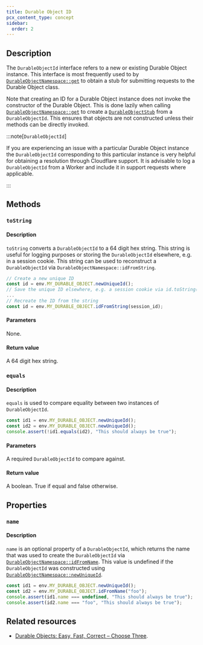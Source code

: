 ```yaml
---
title: Durable Object ID
pcx_content_type: concept
sidebar:
  order: 2
---
```



## Description

The `DurableObjectId` interface refers to a new or existing Durable Object instance. This interface is most frequently used to by [`DurableObjectNamespace::get`](./namespace.mdx) to obtain a stub for submitting requests to the Durable Object class.

Note that creating an ID for a Durable Object instance does not invoke the constructor of the Durable Object. This is done lazily when calling [`DurableObjectNamespace::get`](../namespace/#get) to create a [`DurableObjectStub`](../stub) from a `DurableObjectId`. This ensures that objects are not constructed unless their methods can be directly invoked.

:::note[`DurableObjectId`]

If you are experiencing an issue with a particular Durable Object instance the `DurableObjectId` corresponding to this particular instance is very helpful for obtaining a resolution through Cloudflare support. It is advisable to log a `DurableObjectId` from a Worker and include it in support requests where applicable.

:::

## Methods

### `toString`

#### Description

`toString` converts a `DurableObjectId` to a 64 digit hex string. This string is useful for logging purposes or storing the `DurableObjectId` elsewhere, e.g. in a session cookie. This string can be used to reconstruct a `DurableObjectId` via `DurableObjectNamespace::idFromString`.

```js
// Create a new unique ID
const id = env.MY_DURABLE_OBJECT.newUniqueId();
// Save the unique ID elsewhere, e.g. a session cookie via id.toString()
...
// Recreate the ID from the string
const id = env.MY_DURABLE_OBJECT.idFromString(session_id);
```

#### Parameters

None.

#### Return value

A 64 digit hex string.

### `equals`

#### Description

`equals` is used to compare equality between two instances of `DurableObjectId`.

```js
const id1 = env.MY_DURABLE_OBJECT.newUniqueId();
const id2 = env.MY_DURABLE_OBJECT.newUniqueId();
console.assert(!id1.equals(id2), "This should always be true");
```

#### Parameters

A required `DurableObjectId` to compare against.

#### Return value

A boolean. True if equal and false otherwise.

## Properties

### `name`

#### Description

`name` is an optional property of a `DurableObjectId`, which returns the name that was used to create the `DurableObjectId` via [`DurableObjectNamespace::idFromName`](../namespace/#idfromname). This value is undefined if the `DurableObjectId` was constructed using [`DurableObjectNamespace::newUniqueId`](../namespace/#newuniqueid).

```js
const id1 = env.MY_DURABLE_OBJECT.newUniqueId();
const id2 = env.MY_DURABLE_OBJECT.idFromName("foo");
console.assert(id1.name === undefined, "This should always be true");
console.assert(id2.name === "foo", "This should always be true");
```

## Related resources

- [Durable Objects: Easy, Fast, Correct – Choose Three](https://blog.cloudflare.com/durable-objects-easy-fast-correct-choose-three/).
